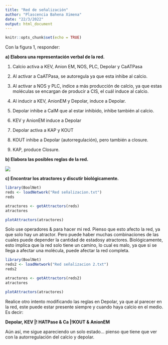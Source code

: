 ---
title: "Red de señalización"
author: "Plascencia Bahena Ximena"
date: "22/3/2022"
output: html_document
---

```{r setup, include=FALSE}
knitr::opts_chunk$set(echo = TRUE)
```

Con la figura 1, responder:

**a) Elabora una representación verbal de la red.**

1. Calcio activa a KEV, Anion EM, NOS, PLC, Depolar y CaATPasa

2. Al activar a CaATPasa, se autoregula ya que esta inhibe al calcio.

3. Al activar a NOS y PLC, indice a más producción de calcio, ya que estas moléculas se encargan de producir a CIS, el cuál induce al calcio.

4. Al inducir a KEV, AnionEM y Depolar, induce a Depolar. 

5. Depolar inhibe a CalM que al estar inhibido, inhibe también al calcio. 

6. KEV y AnionEM induce a Depolar

7. Depolar activa a KAP y KOUT 

8. KOUT inhibe a Depolar (autorregulación), pero también a closure.

9. KAP, produce Closure.

**b) Elabora las posibles reglas de la red.**

![ ](https://lh3.googleusercontent.com/XwAUvF_aCejRHdMzlcwZnlTKpJUqrNYFLpfHJeEN-wfuoS6BxLlFDhNsW3ohD79WksxBNI-XbFaRTTm-vdq-XyOKdj0qmHiDPoTnwB_B2gYiz1f6VV9aCRKwDUWvQrgE3Tli9Gdb232h3Fn0Gr-xNYW_H7bqKFOjnhGc8Dm7Z4BVdRUyTFr3EyL4vqXuEd086Vc2o0uszy3I2QUl9LaefJBNc7HG3WGx8nvltPY5Vo3b13YFURd3Jh6fCqv7EvKK0_bVQucr8RoWG-X_w1XSW3ovP2VUFxZKfUQC9oYvtBwuNqikG9k3Tr9HVTyfygR9i6DbIYRmd7Yg6FV2By7Fl8QRedvZyiPfc-9HQcCg9RcB-lKFuciEeWpd72oZvo4b8nL1iNUf_JtsKa43Ses9AvcXI5vILsBe9vJK4rMGloyy3kd4pwFMZ6hcGruttYQ-QeAeXBboQPL_hCGvcKYp5GwXbR5iY_cs6CD90zaotGAy_UkVLt8YJFDSxDBoWSbNfN3uUAPpA20go-yEXJZRKH77y1sOp2N0z3ThVQzDXnIw6d_eR0Xk6PdVgkwEqThP-ZjKdBOm1gkCH5o24J8XeCgG8xpN6ZajU5AJIaYJ4B3m0ZHUNv-IYPYyxmghhraNm69vi0xE6iqI1s5wvoevPh2k0s4ze65YstVsMmE2CXcas3zjExD2L1zJTZxN-BnIZiM44sCU_NIfHGdneb-5LlyEC5fUWvBRX8XycfeK0ZEmzmqOvge33TYgxWOwOo0=w594-h600-no?authuser=0)

**c) Encontrar los atractores y discutir biológicamente.**

```{r }
library(BoolNet)
reds <- loadNetwork("Red señalizacion.txt")
reds

atractores <- getAttractors(reds)
atractores

plotAttractors(atractores)
```

Solo use operadores & para hacer mi red. Pienso que esto afecto la red, ya que solo hay un atractor. Pero puede haber muchas combinaciones de las cuales puede depender la cantidad de estadosy atractores. Biológicamente, esto implica que la red solo tiene un camino, lo cual es malo, ya que si se llega a afectar una molécula, puede afectar la red completa.


```{r }
library(BoolNet)
reds2 <- loadNetwork("Red señalizacion 2.txt")
reds2

atractores <- getAttractors(reds2)
atractores

plotAttractors(atractores)
```


Realice otro intento modificando las reglas en Depolar, ya que al parecer en la red, este puede estar presente siempre y cuando haya calcio en el medio. Es decir:

**Depolar, KEV |! HATPase & Ca |!KOUT & AnionEM**

Aún así, me sigue apareciendo un solo estado... pienso que tiene que ver con la autorregulación del calcio y depolar.

